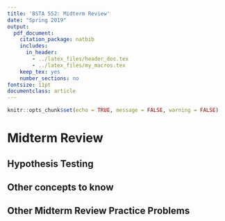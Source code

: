 ```yaml
---
title: 'BSTA 552: Midterm Review'
date: "Spring 2019"
output:
  pdf_document:
    citation_package: natbib
    includes:
      in_header:
        - ../latex_files/header_doc.tex
        - ../latex_files/my_macros.tex
    keep_tex: yes
    number_sections: no
fontsize: 11pt
documentclass: article
---
```


```r
knitr::opts_chunk$set(echo = TRUE, message = FALSE, warning = FALSE)
```



# Midterm Review

## Hypothesis Testing

\begin{enumerate}
\item Hypothesis testing consists of comparing null and an alternative hypothesis using our data $\bX$. The null hypothesis gives us a null parameter space $\Theta_0$ while the alternative gives us $\Theta_1$ and the full parameter space is $\Theta = \Theta_0 \bigcup \Theta_1$. Under assumptions about how $\bX$ is distributed, we develop a test statistic, and a rejection region $\Rsc$ that specifies for what values of that test statistic do we reject the null hypothesis. 
\begin{itemize}
\item For LRT and Neyman-Pearson tests, the test statistic is a ratio of likelihoods (or pdfs) with theta representing the null or alternative spaces. We {\em reject when the likelihood under the null (i.e. when $\theta \in \Theta_0$) is small}. For LRT this means rejecting when $\lambda(\bx)$ is small. For Neyman-Pearson, this means rejecting when $f(x|\theta_1)/f(x|\theta_0)$ is large.
\item For Karlin-Rubin one sided tests, if we have an MLR in a sufficient statistic, our rejection region is simplified to just be based on that sufficient statistic being large or small (depending on the side of the test).
\item Lastly, for all tests, we choose our cutoff value (i.e. $c$) that defines our rejection region to give us a size or level $\alpha$ test. Neyman-Pearson and Karlin Rubin tell us that the size can be evaluated when $\theta = \theta_0$, so $\alpha = P_{\theta_0}(\bX \in \Rsc)$. For a general LRT, we need to take the supremum of $P_{\theta_0}(\bX \in \Rsc) = P_{\theta}(\lambda(\bx) \leq c)$ over all values of $\theta$ in $\Theta_0$. Solving for $c$ for a given $\alpha$ often requires knowing the distribution of the test statistic and using a critical value of that distribution or the cdf of that distribution.
\item Review concepts (in terms of definitions and how to find/describe them) such as: type I error, type II error, power function, unbiased tests, rejection region, size and level of tests, uniformly most powerful tests, p-values
\item Note we are talking about {\em finite sample} tests and rejection regions. These tests have appropriate size for all sample sizes (i.e. "exact tests"). We have not yet covered asymptotic tests (i.e. Wald test, score test, asymptotic LRTs). This is Chapter 10 of C\&B.
\end{itemize}
\item Evaluate tests:
\begin{itemize}
\item $\beta(\theta)$ is the power function of a test, which is the probability that we reject when $\theta$ is the true parameter: $P_\theta(\bx \in \Rsc)$ or $P(\bx \in \Rsc|\theta)$, a function of $\theta$.
\item Note the power function is evaluated over all possible values of $\theta$, that is, both the null and alternative spaces. UMP specifies what the power function looks like on the alternative space. Size and level of test specifies what the power function looks like on the null space.
\item UMP (Uniformly Most Powerful) tests of a certain class $\Csc$ are tests such that the power function is greater than or equal to every other test of class $\Csc$, for all $\theta$ in the alternative space $\theta \in \Theta_0^C$. 
\item level $\alpha$ tests have power function less than or equal to $\alpha$ for all $\theta \in \Theta_0$, while size $\alpha$ tests have maximum (supremum) power equal to $\alpha$ over all $\theta \in \Theta_0$.
\item When $\theta$ is in the null space, $\beta(\theta)$ is the probability of a type I error. When $\theta$ is in the alternative space, $\beta(\theta)$ is {\em 1 - }the probability of type II error.
\begin{itemize}
\item The probability of a type I error is $\beta(\theta_0)$ for a specified $\theta_0 \in \Theta_0$. It is just one point on the curve. If the null space consists of just one point i.e $\Theta_0 = \left\{ \theta_0 \right\}$, then the size and level of the test are the same, and the type I error is equal to the size. In this special case, there is only one point in the null space to evaluate the power function at, so we don't need to take the supremum to find the size of the test.
\item The probability of a type II error is $1-\beta(\theta_1)$ for a specified $\theta_1 \in \Theta_1$. It is just one point on the curve.
\item "Power" as defined in your applied classes is just referring to one point on the power curve, that is $\beta(\theta_1)$ for a specified $\theta_1 \in \Theta_1$.
\end{itemize}
\end{itemize}
\item Likelihood ratio tests
\begin{itemize}
\item Likelihood ratio tests are used for general types of hypothesis testing (complex, simple). They are very flexible and can be used to test one or multiple parameters. They are {\em not guaranteed to be uniformly most powerful (UMP) unless you use either a Neyman-Pearson or Karlin Rubin theorem} to show that the LRT reduces to the same exact rejection region as specified in those theorems.
\item The likelihood ratio test statistic and rejection region for testing $H_0: \theta \in \Theta_0$ vs $H_1: \theta \in \Theta_0^C$:
$$\Rsc = \left\{ \bx: \lambda(\bx) \leq c \right\}$$ where
$$\lambda(\bx) = \frac{\sup_{\Theta_0} \Lsc(\theta|\bx)}{\sup_\Theta \Lsc(\theta|\bx)} $$
\item The test statistic can reduce to
$$\lambda(\bx) = \frac{\Lsc(\thetahat_0|\bx)}{\Lsc(\thetahat|\bx)}$$
where $\thetahat$ is the MLE under the full likelihood space and $\thetahat_0$ is the MLE under the restricted likelihood under the null space, or $\theta_0$ in the case where $\Theta_0 = \{\theta_0\}$.
\item If we have a sufficient statistic, $T(\bx)$, we can use the LRT statistic:
$$\lambda(\bx) = \frac{\sup_{\Theta_0} \Lsc^*(\theta|T(\bx))}{\sup_\Theta \Lsc^*(\theta|T(\bx))} $$
where $\Lsc^*$ is based on the distribution function of $T(\bx)$.
\item To obtain a size $\alpha$ test we need to choose our cutoff $c$ such that:
$$\sup_{\theta \in \Theta_0} P_\theta(\bX \in \Rsc) = \sup_{\theta \in \Theta_0} P_\theta (\lambda(\bX) < c) = \alpha$$
\end{itemize}
\item Neyman-Pearson Lemma and the sufficient statistic Corollary 8.3.13
\begin{itemize}
\item {\em Simple} hypothesis $H_0: \theta = \theta_0$ vs $H_1: \theta = \theta_1$.
\item UMP level $\alpha$ tests where $\alpha = P_{\theta_0}(\bX \in \Rsc)$ (note it's easy to calculate $\alpha$ since just one point in the null space)
\item We can define rejection region $\Rsc = \{ \bx: \frac{f_\bX(\bx|\theta_1)}{f_\bX(\bx|\theta_0)} > k\}$ or $\Rsc = \{ \bx: \frac{g_T(t|\theta_1)}{g_T(t|\theta_0)} > k\}$ (assuming the ratio exists and you aren't dividing by 0)
\item So to obtain a UMP $\alpha$ level test if $\Rsc = \{ \bx: \frac{f_\bX(\bx|\theta_1)}{f_\bX(\bx|\theta_0)} > k\}$, we choose $k$ such that
$P_{\theta_0}\left(\frac{f_\bX(\bx|\theta_1)}{f_\bX(\bx|\theta_0)} > k\right) = \alpha$
\item Notice how this ratio is different than the likelihood ratio test we learned first, but it still rejects when the likelihood under the null is sufficiently small.
\item For some discrete distributions you can calculate the ratio for all possible rejection regions, order the rejection regions by $k$ (increasing or decreasing) and choose your cut $k$ so that you reject whenever the ratio is larger than that $k$.
\item Corollary says we can use the distribution of a sufficient statistic $T$ instead $\Rsc = \{ \bx: \frac{g_T(t|\theta_1)}{g_T(t|\theta_0)} > k\}$.
\end{itemize}
\item Karlin-Rubin Theorem
\begin{itemize}
\item {\em One-sided composite} hypothesis
\item Need monotone likelihood ratio (MLR) in sufficient statistic $T$ -- note this is not the same likelihood ratio as in a LRT (as C\&B defines it). Show either by:
\begin{itemize}
\item For $\theta_1 > \theta_2$, show
$$ \frac{f(t|\theta_1)}{f(t|\theta_2)} = V(t)$$ where $V(t)$ is a monotone non-decreasing function of $T$. 
\item Show the joint distribution is a regular exponential family with $f(x|\theta) = h(x) c(\theta) e^{w(\theta) T(x)}$ where $w(\theta)$ is a non-decreasing function in $\theta$.
\end{itemize}
\item The rejection region is simply in terms of the sufficient statistic $T$. No likelihood ratios needed (MLR takes care of this)!!
\item UMP level $\alpha$ tests where $\alpha = P_{\theta_0}(\bX \in \Rsc)$ (note we don't need the supremum over $\Theta_0$ since we have an MLR guarantees the supremum is at $\theta_0$)
\item $\Rsc = \{ T > c \}$ or $\Rsc = \{ T < c \}$ and UMP level $\alpha  = P(\bx \in \Rsc | \theta_0)$. Often we know the distribution of $T$ or some monotone function of $T$ so we can define $c$ in terms of the CDF of that distribution, or a critical value of that distribution (i.e. $z_\alpha$).
\end{itemize}
\item p-values
\begin{itemize}
\item A p-value is a test statistic (it is random because the data is random!)
\item Obtain a p-value of a test based on another test statistic $W(\bX)$ where we reject $H_0$ for large values of $W(\bX)$. If we have observed data $W(\bx)$ we can find a valid p-value by defining it as:
$$p(\bx) = \sup_{\theta \in \Theta_0} P_\theta(W(\bX) \geq W(\bx))$$
\item Valid p-values are such that $P_\theta (p(\bX) \leq \alpha) \leq \alpha$ for all $\theta \in \Theta_0$ and for any $\alpha \in [0,1]$. This means that we reject the null hypothesis with maximum type I error $\alpha$ by rejecting when the p-value is less than $\alpha$.
\end{itemize}
%\item \textbf{Example}: Suppose $\Xndots \sim \Nsc(\mu,\sigma^2)$ both $\mu$ and $\sigma$ are unknown. We wish to test the hypotheses
%$$ H_0: \sigma^2 = \sigma_0^2 \mbox{ versus } H_1: \sigma^2 \neq \sigma_0^2$$
%at the level $\alpha$. Show that the likelihood ratio test is equivalent to the $\chi^2$ test.
%\item C\&B 8.12, 8.17, 8.25, 8.31, 8.38
\item Good practice problems in C\&B: 
8.1,
8.2,
8.6a\&b,
8.12
8.15,
8.16,
8.17,
8.19,
8.23,
8.25,
8.27,
8.28,
8.31,
8.37,
8.38,
8.41,
8.45
\end{enumerate}

\subsection{Interval Estimation}

\begin{enumerate}
\item We learned that a confidence interval (or more generally, a confidence region or set) is a random interval based on the data $\bX$ that is used to estimate $\theta$ with a certain amount of precision. It is more than just a point estimate of $\theta$. We are most interested in the confidence coefficient and coverage probability of our confidence set. For example, if we have a confidence interval $[L(\bX), U(\bX)]$ for a parameter $\theta$, the coverage probability is
$$P_\theta(L(\bX) \leq \theta \leq U(\bX))$$
and the confidence coefficient is the infimum over all coverage probabilities for all possible $\theta$:
$$\inf_\theta P_\theta(L(\bX) \leq \theta \leq U(\bX))$$
Coverage probability can depend on $\theta$, so the confidence coefficient gives us a minimal probability that our interval estimator is covering the true parameter $\theta$, no matter what it is.
\item When we say a "$1-\alpha$ confidence interval" we mean the confidence interval has confidence coefficient $\geq 1-\alpha$.
\item A confidence set or region can be a union of multiple disjoint intervals. Hence, in general we refer to this procedure as "interval estimation."
\item We write a confidence interval/set as $C(\bX)$ as in $C(\bX) = \left\{ \theta: \theta \in [L(\bX), U(\bX)]\right\}$ to denote it is a random interval based on data $\bX$. When we sample from our underlying distribution of $\bX$ and obtain observed data $\bx$, we have $C(\bx)$ which is one observed interval based on observed data (it is no longer random just as $\bx$ is not random but an observation; it is "fixed").
\item We learned how to construct confidence sets/intervals by inverting test statistics, by using the distribution of a pivot, or by pivoting the CDF of a statistic
\item Note, again, that these intervals have been based on {\em finite sample} distributions of our data. We will learn about asymptotic based intervals with approximate $1-\alpha$ coverage when covering Chapter 10.
\item Review concepts: interval estimate, interval estimator, inverting test statistics, coverage probability, confidence coefficient, pivot
\item Theorem 9.2.2 Inverting a test statistic $\rightarrow$ need to invert a family of tests/null hypotheses (using the acceptance region for each $\theta_0 \in \Theta$) to obtain a confidence set; shows how the level of a test corresponds to the coverage of an confidence set.
\begin{itemize}
\item As C\&B states, "The hypothesis test fixes the parameter and asks what sample values (the acceptance region) are consistent with that fixed value [the null space]. The confidence set fixes the sample value [$\bx$] and asks what parameter values (the confidence interval) make this sample value most plausible."
\item The confidence interval $C(\bX)$ is the set of $\theta$'s such that, for the given data $\bX$ and for each $\theta_0 \in C(\bX)$ you would not be able to reject the null hypothesis $H_0$.
\item In hypothesis testing, acceptance region is the set of $\bX$ which are very likely for a fixed $\Theta_0$. In interval estimation, a confidence interval is a set of $\theta$'s which make $\bX$ very likely for a fixed $\bX$.
\item Thm 9.2.2 also tells us that if we start with a confidence interval, we can invert the interval back to obtain an acceptance region and hence formulate a rejection region based on a confidence interval. The relationship is 1 to 1. So, even when we are making a confidence interval with a pivot, we would be able to construct a rejection region for a test of a specific $H_0$ based off of that confidence interval.
\end{itemize}
\item Pivotal quantities
\begin{itemize}
\item A pivot is a random variable $Q(\bX,\theta)$ that is a function of the data (or a sufficient statistic $T$) and the parameter $\theta$, such that the distribution of a pivot does not depend on the parameter (i.e. $Q(\bX,\theta) \sim $ a standard normal(0,1), or $\chi^2_n$, or $\Gamma(n,1)$ or $Uniform(0,1)$ etc)
\item using a pivot we can create a confidence set and find the endpoints using the distribution of the pivot
\item can also pivot the CDF (since the CDF of a random variable has Uniform(0,1) distribution). We can use the theorem that tells us how to find the endpoints $U(\bX) = \theta_U(\bX)$ and $L(\bX) = \theta_L(\bX)$.
\item You can show something is a pivot by either:
\begin{enumerate}
\item Using the transformation theorem or logic/known facts to determine the distribution of $Q(\bX, \theta)$ or $Q(T, \theta)$. For instance, if we know the distribution of $T$ and $Q(T, \theta) = T/\theta$ we can use the transformation theorem to obtain the distribution of $Q(T,\theta)$. Remember the transformation theorem (Theorem 2.1.8 in C\&B) tells us if we know the distribution of $T$ then we can find the distribution of $Y = Q(T)$ (if it is monotone or piece-wise monotone in T):
$$f_Y(y) = f_T(Q^{-1}(y)) \left| \frac{d}{dy}Q^{-1}(y)\right|$$
\item Show the distribution of a statistic $T$, $f(t|\theta)$ can be expressed in the form:
$$f_T(t|\theta) = g(Q(t,\theta))\left|\frac{\partial}{\partial t} Q(t,\theta) \right|$$
for some function $g$ (that turns out to be the distribution function of $Q(T,\theta)$) and some monotone function $Q$ (monotone in $t$ for each $\theta$).
\end{enumerate}
\item In general, differences (i.e. $\Xbar - \mu$) are pivotal for location problems, while ratios or products (i.e. $\sum X_i / \theta$) are pivotal for scale problems.
\end{itemize}
\item Evaluate intervals $[L(\bX), U(\bX)]$ of a certain coverage by the length $U(\bX) - L(\bX)$ or expected length $E_\theta\left[ U(\bX) - L(\bX) \right]$.
\begin{itemize}
\item Often, given a confidence coefficient $1-\alpha$, we wish to find the CI with the shortest length.
\item Theorem 9.3.2 tells us that for a unimodal pdf $f(x)$ (not necessarily symmetric) the shortest interval $[a,b]$ is that which $f(a) = f(b)$ where $a \leq x^* \leq b$ with $x^*$ the mode of $f(x)$.
\end{itemize}
%\item Homework 4 \#1
%\item C\&B 9.6a, 9.13, 9.17, 9.25, 9.36, 9.37
\item Good practice problems in C\&B:  
9.1,
9.4a,c,
9.5,
9.6,
9.7,9.9,
9.11,
9.13,
9.16,
9.17,
9.23,
9.25,
9.34,
9.35,
9.36,
9.37
\end{enumerate}

## Other concepts to know

\begin{enumerate}
\item How to find an MLE of $\theta$
\item How to find a sufficient statistic
\item Transformation theorem to find the distribution of a monotone function of $\bX$
\item How to find the distribution of a order statistic: $X_{(1)}$ or $X_{(n)}$
\item How to calculate the CDF of a random variable from a pdf distribution
\end{enumerate}

## Other Midterm Review Practice Problems

\begin{enumerate}
\item Suppose $\Xndots \sim \Nsc(0,\sigma^2).$ We wish to test $H_0: \sigma^2 \leq \sigma_0^2$ vs $H_1: \sigma^2> \sigma_0^2$. What is the UMP level $\alpha$ test? Invert this test to obtain a $1-\alpha$ level confidence region.
\item Suppose $\Xndots \sim \Nsc(\mu,\sigma^2)$ where $\mu$ is unknown and $\sigma$ is known. Consider two confidence intervals for $\mu:$
\begin{enumerate}
\item $ \mu \in [\Xbar - a/\sqrt{n}, \Xbar + a/\sqrt{n}], a >0$
\item $ \mu \in [\Xbar - \sigma a/\sqrt{n}, \Xbar + \sigma a/\sqrt{n}], a >0$
\end{enumerate}
What is the coverage probability and confidence coefficient for each interval?
%cb 9.17
\item Find a $1-\alpha$ confidence interval for $\theta$, using pivots, given $\Xndots$ iid with pdf
\begin{enumerate}
\item $f(x|\theta) = 1, \theta - \frac{1}{2} < x < \theta + \frac{1}{2}.$
\item $f(x|\theta) = \frac{2x}{\theta^2}, 0 < x < \theta, \theta > 0.$
\end{enumerate}
%cb 9.25
\item Let $X_1, \ldots X_n$ be iid with pdf $f(x|\mu) = e^{-(x-\mu)}I_{[\mu,\infty)}(x)$. Then $Y=X_{(1)}$ is sufficient for $\mu$ with pdf
$$f_Y(y|\mu) = ne^{-n(y-\mu)}I_{[\mu,\infty)}(y).$$
In example 9.2.13 in class, we constructed a $1-\alpha$ confidence interval for $\mu$ using the method of pivoting the CDF. Compare the length of that interval to lengths of $1-\alpha$ intervals obtained by likelihood ratio test and pivotal methods.
\end{enumerate}

